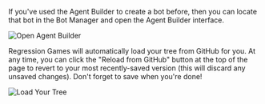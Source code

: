 If you've used the Agent Builder to create a bot before, then you can locate that bot in the Bot Manager and open the Agent Builder interface.

![Open Agent Builder](./img/open-agent-builder.png)

Regression Games will automatically load your tree from GitHub for you.
At any time, you can click the "Reload from GitHub" button at the top of the page to revert to your most recently-saved version
(this will discard any unsaved changes).
Don't forget to save when you're done!

![Load Your Tree](./img/load-tree.png)
